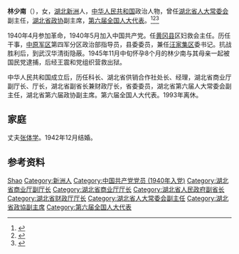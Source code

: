 '''林少南'''（{{bd|1924年||2000年}}），女，[[湖北|湖北]][[新洲|新洲]]人，[[中华人民共和国|中华人民共和国]]政治人物，曾任[[湖北省人大常委会|湖北省人大常委会]]副主任，[[湖北省政协|湖北省政协]]副主席，[[第六届全国人大代表|第六届全国人大代表]]。<ref>{{Cite book|title=中华人民共和国职官志|author=何虎生, 李耀东, 向常福主编|publisher=中国社会出版社|year=2003|isbn=9787800883934|location=北京|pages=}}</ref><ref>{{Cite web|title=林少南-省军级干部|url=http://www.xydsw.gov.cn/Item/Show.asp?m=1&d=1503|accessdate=2020-07-22|work=信阳党史网|archive-date=2020-07-22|archive-url=https://web.archive.org/web/20200722115644/http://www.xydsw.gov.cn/Item/Show.asp?m=1&d=1503|dead-url=no}}</ref><ref>{{cite book|title=中囯人名大辞典·现任党政军领导人物卷|author=廖盖隆等编|year=1990|publisher=上海辞书出版社|location=上海|page=}}</ref>


1940年4月参加革命，1940年5月加入中国共产党。任[[黄冈县|黄冈县]]区妇救会主任。历任干事，[[中原军区|中原军区]]第四军分区政治部指导员，县委委员，兼任[[汪集街道|汪家集区]]委书记。抗战胜利后，到武汉华清街隐蔽。1945年11月中旬怀孕8个月的林少南与其母亲一起被国民党逮捕，后经王震和党组织营救出狱。

中华人民共和国成立后，历任科长、湖北省供销合作社处长、经理，湖北省商业厅副厅长、厅长，湖北省副省长兼财政厅长，省委委员，湖北省第六届人大常委会副主任，湖北省第六届政协副主席。第六届全国人大代表。1993年离休。
== 家庭 ==
丈夫[[张体学|张体学]]。1942年12月结婚。

== 参考资料 ==
{{reflist}}

{{中国人物小作品}}

{{Authority control}}
{{DEFAULTSORT:Lin林}}
[[Category:林姓|Shao]]
[[Category:新洲人|Category:新洲人]]
[[Category:中国共产党党员_(1940年入党)|Category:中国共产党党员 (1940年入党)]]
[[Category:湖北省商业厅副厅长|Category:湖北省商业厅副厅长]]
[[Category:湖北省商业厅厅长|Category:湖北省商业厅厅长]]
[[Category:湖北省人民政府副省长|Category:湖北省人民政府副省长]]
[[Category:湖北省财政厅厅长|Category:湖北省财政厅厅长]]
[[Category:湖北省人大常委会副主任|Category:湖北省人大常委会副主任]]
[[Category:湖北省政協副主席|Category:湖北省政協副主席]]
[[Category:第六届全国人大代表|Category:第六届全国人大代表]]